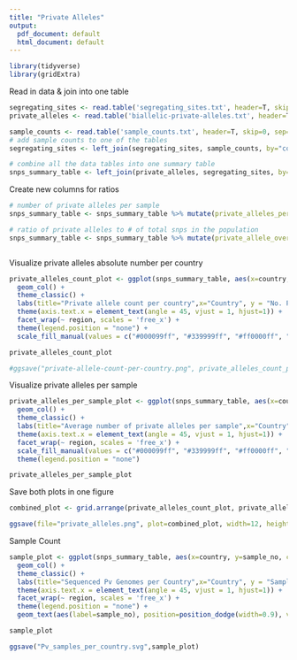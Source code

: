 ```yaml
---
title: "Private Alleles"
output:
  pdf_document: default
  html_document: default
---
```


```r
library(tidyverse)
library(gridExtra)
```

Read in data & join into one table
```r
segregating_sites <- read.table('segregating_sites.txt', header=T, skip=0, sep='\t')
private_alleles <- read.table('biallelic-private-alleles.txt', header=T, skip=0, sep='\t')

sample_counts <- read.table('sample_counts.txt', header=T, skip=0, sep='\t')
# add sample counts to one of the tables
segregating_sites <- left_join(segregating_sites, sample_counts, by="country")

# combine all the data tables into one summary table
snps_summary_table <- left_join(private_alleles, segregating_sites, by="country")
```


Create new columns for ratios
```r
# number of private alleles per sample
snps_summary_table <- snps_summary_table %>% mutate(private_alleles_per_sample = private_alleles / sample_no)

# ratio of private alleles to # of total snps in the population
snps_summary_table <- snps_summary_table %>% mutate(private_allele_over_S_ratio = private_alleles / segregating_sites)



```

Visualize private alleles absolute number per country
```r
private_alleles_count_plot <- ggplot(snps_summary_table, aes(x=country, y=private_alleles, fill=region)) + 
  geom_col() + 
  theme_classic() +
  labs(title="Private allele count per country",x="Country", y = "No. Private Alleles") +
  theme(axis.text.x = element_text(angle = 45, vjust = 1, hjust=1)) +
  facet_wrap(~ region, scales = 'free_x') +
  theme(legend.position = "none") +
  scale_fill_manual(values = c("#000099ff", "#339999ff", "#ff0000ff", "#ff00ffff", "#996633ff")) 

private_alleles_count_plot

#ggsave("private-allele-count-per-country.png", private_alleles_count_plot)
```

Visualize private alleles per sample
```r
private_alleles_per_sample_plot <- ggplot(snps_summary_table, aes(x=country, y=private_alleles_per_sample, fill=region)) + 
  geom_col() + 
  theme_classic() +
  labs(title="Average number of private alleles per sample",x="Country", y = "Average No. Private Alleles") +
  theme(axis.text.x = element_text(angle = 45, vjust = 1, hjust=1)) +
  facet_wrap(~ region, scales = 'free_x') +
  scale_fill_manual(values = c("#000099ff", "#339999ff", "#ff0000ff", "#ff00ffff", "#996633ff")) +
  theme(legend.position = "none")

private_alleles_per_sample_plot

```

Save both plots in one figure
```r
combined_plot <- grid.arrange(private_alleles_count_plot, private_alleles_per_sample_plot, nrow=1)

ggsave(file="private_alleles.png", plot=combined_plot, width=12, height=8)
```


Sample Count
```r

sample_plot <- ggplot(snps_summary_table, aes(x=country, y=sample_no, color=region, fill=region, ymax = 150)) + 
  geom_col() + 
  theme_classic() +
  labs(title="Sequenced Pv Genomes per Country",x="Country", y = "Sample Count") +
  theme(axis.text.x = element_text(angle = 45, vjust = 1, hjust=1)) +
  facet_wrap(~ region, scales = 'free_x') +
  theme(legend.position = "none") +
  geom_text(aes(label=sample_no), position=position_dodge(width=0.9), vjust=-0.25)

sample_plot

ggsave("Pv_samples_per_country.svg",sample_plot)

```

